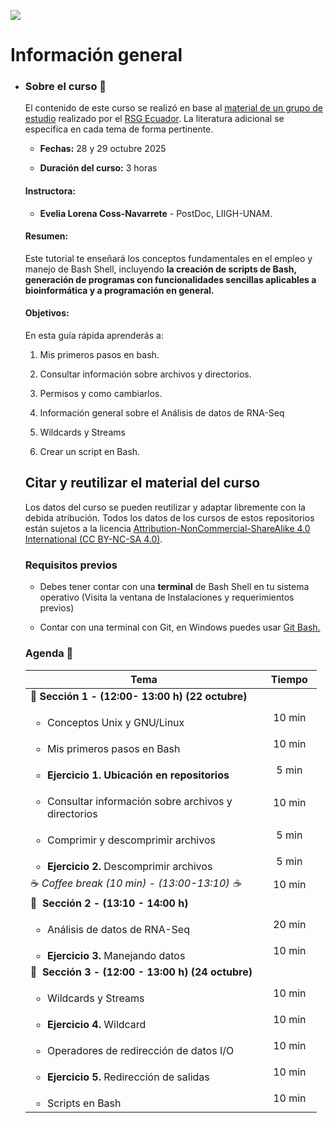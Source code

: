 ::: {layout-ncol="2"}
![](https://liigh.unam.mx/wp-content/uploads/2016/05/logo-liigh-unam.png)
:::

# Información general {.unnumbered}

-   ::: {.panel-tabset group="globalInfo"}
    ### Sobre el curso 📌

    El contenido de este curso se realizó en base al [material de un grupo de estudio](https://github.com/RSG-Ecuador/Grupo-De-Estudio-Linux-Bash) realizado por el [RSG Ecuador](https://rsg-ecuador.github.io/unix.bioinfo.rsgecuador/README.html). La literatura adicional se especifica en cada tema de forma pertinente.

    -   **Fechas:** 28 y 29 octubre 2025

    -   **Duración del curso:** 3 horas

    #### **Instructora:**

    -   **Evelia Lorena Coss-Navarrete** - PostDoc, LIIGH-UNAM.

    #### **Resumen:**

    Este tutorial te enseñará los conceptos fundamentales en el empleo y manejo de Bash Shell, incluyendo **la creación de scripts de Bash, generación de programas con funcionalidades sencillas aplicables a bioinformática y a programación en general.**

    #### **Objetivos:**

    En esta guía rápida aprenderás a:

    1.  Mis primeros pasos en bash.

    2.  Consultar información sobre archivos y directorios.

    3.  Permisos y como cambiarlos.

    4.  Información general sobre el Análisis de datos de RNA-Seq

    5.  Wildcards y Streams

    6.  Crear un script en Bash.

    ## Citar y reutilizar el material del curso

    Los datos del curso se pueden reutilizar y adaptar libremente con la debida atribución. Todos los datos de los cursos de estos repositorios están sujetos a la licencia [Attribution-NonCommercial-ShareAlike 4.0 International (CC BY-NC-SA 4.0)](https://creativecommons.org/licenses/by-nc-sa/4.0/).

    ### Requisitos previos

    -   Debes tener contar con una **terminal** de Bash Shell en tu sistema operativo (Visita la ventana de Instalaciones y requerimientos previos)

    -   Contar con una terminal con Git, en Windows puedes usar [Git Bash.](https://miguel-mx.github.io/2024-01-24-ccm-unam-swc/)

    ### Agenda 📆 {#agenda}

    +--------------------------------------------------------+------------+
    | Tema                                                   | Tiempo     |
    +========================================================+:==========:+
    | 🔷 **Sección** **1 - (12:00- 13:00 h) (22 octubre)**   |            |
    +--------------------------------------------------------+------------+
    | -   Conceptos Unix y GNU/Linux                         | 10 min     |
    +--------------------------------------------------------+------------+
    | -   Mis primeros pasos en Bash                         | 10 min     |
    +--------------------------------------------------------+------------+
    | -   **Ejercicio 1. Ubicación en repositorios**         | 5 min      |
    +--------------------------------------------------------+------------+
    | -   Consultar información sobre archivos y directorios | 10 min     |
    +--------------------------------------------------------+------------+
    | -   Comprimir y descomprimir archivos                  | 5 min      |
    +--------------------------------------------------------+------------+
    | -   **Ejercicio 2.** Descomprimir archivos             | 5 min      |
    +--------------------------------------------------------+------------+
    | ☕ *Coffee break (10 min) - (13:00-13:10) ☕*          | 10 min     |
    +--------------------------------------------------------+------------+
    | 🔷  **Sección** **2 - (13:10 - 14:00 h)**              |            |
    +--------------------------------------------------------+------------+
    | -   Análisis de datos de RNA-Seq                       | 20 min     |
    +--------------------------------------------------------+------------+
    | -   **Ejercicio 3.** Manejando datos                   | 10 min     |
    +--------------------------------------------------------+------------+
    | 🔷  **Sección 3 - (12:00 - 13:00 h) (24 octubre)**     |            |
    +--------------------------------------------------------+------------+
    | -   Wildcards y Streams                                | 10 min     |
    +--------------------------------------------------------+------------+
    | -   **Ejercicio 4.** Wildcard                          | 10 min     |
    +--------------------------------------------------------+------------+
    | -   Operadores de redirección de datos I/O             | 10 min     |
    +--------------------------------------------------------+------------+
    | -   **Ejercicio 5.** Redirección de salidas            | 10 min     |
    +--------------------------------------------------------+------------+
    | -   Scripts en Bash                                    | 10 min     |
    +--------------------------------------------------------+------------+
    :::

